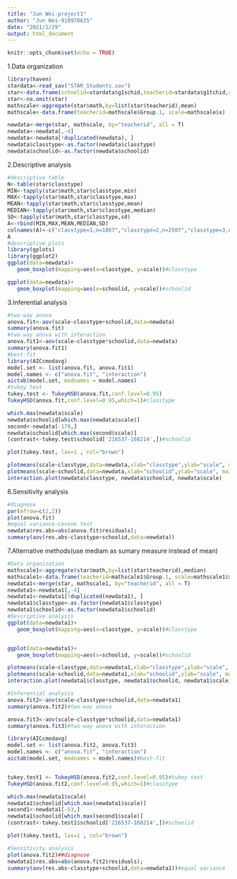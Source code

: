 ---
title: "Jun Wei-project1"
author: "Jun Wei-918978635"
date: "2021/1/29"
output: html_document
---

```{r setup, include=FALSE}
knitr::opts_chunk$set(echo = TRUE)
```

1.Data organization
```{r}
library(haven)
stardata<-read_sav("STAR_Students.sav")
star<-data.frame(schoolid=stardata$g1schid,teacherid=stardata$g1tchid,classtype=stardata$g1classtype,math=stardata$g1tmathss)
star<-na.omit(star)
mathscale<-aggregate(star$math,by=list(star$teacherid),mean)
mathscale<-data.frame(teacherid=mathscale$Group.1, scale=mathscale$x)

newdata<-merge(star, mathscale, by="teacherid", all = T)
newdata<-newdata[,-4]
newdata<-newdata[!duplicated(newdata), ]
newdata$classtype<-as.factor(newdata$classtype)
newdata$schoolid<-as.factor(newdata$schoolid)
```

2.Descriptive analysis
```{r}
#descriptive table
N<-table(star$classtype)
MIN<-tapply(star$math,star$classtype,min)
MAX<-tapply(star$math,star$classtype,max)
MEAN<-tapply(star$math,star$classtype,mean)
MEDIAN<-tapply(star$math,star$classtype,median)
SD<-tapply(star$math,star$classtype,sd)
A<-rbind(MIN,MAX,MEAN,MEDIAN,SD)
colnames(A)<-c("classtype=1,n=1867","classtype=2,n=2507","classtype=3,n=2224")
A
#descriptive plots
library(gplots)
library(ggplot2)
ggplot(data=newdata)+
   geom_boxplot(mapping=aes(x=classtype, y=scale))#classtype

ggplot(data=newdata)+
   geom_boxplot(mapping=aes(x=schoolid, y=scale))#schoolid


```



3.Inferential analysis
```{r}
#two-way anova
anova.fit<-aov(scale~classtype+schoolid,data=newdata)
summary(anova.fit)
#two-way anova with interaction
anova.fit1<-aov(scale~classtype*schoolid,data=newdata)
summary(anova.fit1)
#best-fit
library(AICcmodavg)
model.set <- list(anova.fit, anova.fit1)
model.names <- c("anova.fit", "interaction")
aictab(model.set, modnames = model.names)
#tukey test
tukey.test <- TukeyHSD(anova.fit,conf.level=0.95)
TukeyHSD(anova.fit,conf.level=0.95,which=1)#classtype

which.max(newdata$scale)
newdata$schoolid[which.max(newdata$scale)]
second<-newdata[-179,]
newdata$schoolid[which.max(second$scale)]
(contrast<-tukey.test$schoolid['216537-168214',])#schoolid

plot(tukey.test, las=1 , col="brown")

plotmeans(scale~classtype,data=newdata,xlab="classtype",ylab="scale", main="Main  effect, classtype") 
plotmeans(scale~schoolid,data=newdata,xlab="schoolid",ylab="scale", main="Main  effect, schoolid")
interaction.plot(newdata$classtype, newdata$schoolid, newdata$scale)

```




6.Sensitivity analysis
```{r}
#diagnose
par(mfrow=c(2,2))
plot(anova.fit)
#equal variance-Levene test
newdata$res.abs=abs(anova.fit$residuals);
summary(aov(res.abs~classtype+schoolid,data=newdata))
```

7.Alternative methods(use mediam as sumary measure instead of mean)
```{r}
#Data organization
mathscale1<-aggregate(star$math,by=list(star$teacherid),median)
mathscale1<-data.frame(teacherid=mathscale1$Group.1, scale=mathscale1$x)
newdata1<-merge(star, mathscale1, by="teacherid", all = T)
newdata1<-newdata1[,-4]
newdata1<-newdata1[!duplicated(newdata1), ]
newdata1$classtype<-as.factor(newdata1$classtype)
newdata1$schoolid<-as.factor(newdata1$schoolid)
#Descriptive analysis
ggplot(data=newdata1)+
   geom_boxplot(mapping=aes(x=classtype, y=scale))#classtype


ggplot(data=newdata1)+
   geom_boxplot(mapping=aes(x=schoolid, y=scale))#schoolid

plotmeans(scale~classtype,data=newdata1,xlab="classtype",ylab="scale", main="Main  effect, classtype") 
plotmeans(scale~schoolid,data=newdata1,xlab="schoolid",ylab="scale", main="Main  effect, schoolid")
interaction.plot(newdata1$classtype, newdata1$schoolid, newdata1$scale)

#Inferential analysis
anova.fit2<-aov(scale~classtype+schoolid,data=newdata1)
summary(anova.fit2)#two-way anova

anova.fit3<-aov(scale~classtype*schoolid,data=newdata1)
summary(anova.fit3)#two-way anova with interaction

library(AICcmodavg)
model.set <- list(anova.fit2, anova.fit3)
model.names <- c("anova.fit", "interaction")
aictab(model.set, modnames = model.names)#best-fit


tukey.test1 <- TukeyHSD(anova.fit2,conf.level=0.95)#tukey test
TukeyHSD(anova.fit2,conf.level=0.95,which=1)#classtype

which.max(newdata1$scale)
newdata1$schoolid[which.max(newdata1$scale)]
second1<-newdata1[-53,]
newdata1$schoolid[which.max(second1$scale)]
(contrast<-tukey.test1$schoolid['216537-168214',])#schoolid

plot(tukey.test1, las=1 , col="brown")

#Sensitivity analysis
plot(anova.fit2)##diagnose
newdata1$res.abs=abs(anova.fit2$residuals);
summary(aov(res.abs~classtype+schoolid,data=newdata1))#equal variance

```





